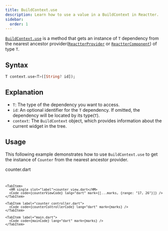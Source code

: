 ```yaml
---
title: BuildContext.use
description: Learn how to use a value in a BuildContext in Reactter.
sidebar:
  order: 1
---
```




<HT><a href="https://pub.dev/documentation/flutter_reactter/latest/flutter_reactter/ReactterBuildContextExtension/use.html" target="_blank">`BuildContext.use`</a></HT> is a method that gets an instance of <HT>`T`</HT> dependency from the nearest ancestor provider(<HT>[`ReactterProvider`](/reactter/widgets/reactter_provider)</HT> or <HT>[`ReactterComponent`](/reactter/widgets/reactter_component)</HT>) of type <HT>`T`</HT>.

## Syntax

```dart showLineNumbers=false
T context.use<T>([String? id]);
```

## Explanation

- <HT>`T`</HT>: The type of the dependency you want to access.
- `id`: An optional identifier for the <HT>`T`</HT> dependency. If omitted, the dependency will be located by its type(<HT>`T`</HT>).
- `context`: The <HT>`BuildContext`</HT> object, which provides information about the current widget in the tree.

## Usage

This following example demonstrates how to use <HT>`BuildContext.use`</HT> to get the instance of <HT>`Counter`</HT> from the nearest ancestor provider.

<CodeTabs>
  <ZappButton path="examples/build_context"/>

  <Tabs>
    <TabItem>
      <HM single slot="label">counter.dart</HM>
      <Code code={counterCode} lang="dart" mark={[...marks, {range: "13"}]} collapse={["14-42"]} />
    </TabItem>

    <TabItem>
      <HM single slot="label">counter_view.dart</HM>
      <Code code={counterViewCode} lang="dart" mark={[...marks, {range: "17, 26"}]} />
    </TabItem>

    <TabItem label="counter_controller.dart">
      <Code code={counterControllerCode} lang="dart" mark={marks} />
    </TabItem>

    <TabItem label="main.dart">
      <Code code={mainCode} lang="dart" mark={marks} />
    </TabItem>
  </Tabs>
</CodeTabs>